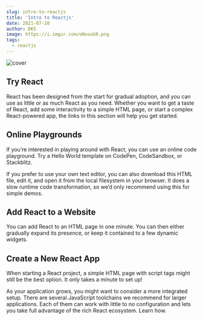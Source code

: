 ```yaml
---
slug: intro-to-reactjs
title: 'Intro to Reactjs'
date: 2021-07-20
author: DKS
image: https://i.imgur.com/oNxouG0.png
tags:
  - reactjs
---
```

![cover](https://i.imgur.com/oNxouG0.png)

## Try React
React has been designed from the start for gradual adoption, and you can use as little or as much React as you need. Whether you want to get a taste of React, add some interactivity to a simple HTML page, or start a complex React-powered app, the links in this section will help you get started.

## Online Playgrounds
If you’re interested in playing around with React, you can use an online code playground. Try a Hello World template on CodePen, CodeSandbox, or Stackblitz.

If you prefer to use your own text editor, you can also download this HTML file, edit it, and open it from the local filesystem in your browser. It does a slow runtime code transformation, so we’d only recommend using this for simple demos.

## Add React to a Website
You can add React to an HTML page in one minute. You can then either gradually expand its presence, or keep it contained to a few dynamic widgets.

## Create a New React App
When starting a React project, a simple HTML page with script tags might still be the best option. It only takes a minute to set up!

As your application grows, you might want to consider a more integrated setup. There are several JavaScript toolchains we recommend for larger applications. Each of them can work with little to no configuration and lets you take full advantage of the rich React ecosystem. Learn how.



